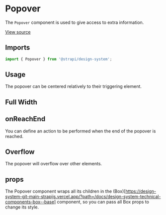 

<Meta of={PopoverStories} />

# Popover

The `Popover` component is used to give access to extra information.

[View source](https://github.com/strapi/design-system/tree/main/packages/strapi-design-system/src/Popover)

## Imports

```js
import { Popover } from '@strapi/design-system';
```

## Usage

The popover can be centered relatively to their triggering element.

<Canvas of={PopoverStories.Centered} />

## Full Width

<Canvas of={PopoverStories.FullWidth} />

## onReachEnd

You can define an action to be performed when the end of the popover is reached.

<Canvas of={PopoverStories.OnReachEnd} />

## Overflow

The popover will overflow over other elements.

<Canvas of={PopoverStories.OverflowRight} />

## props

The Popover component wraps all its children in the
(Box)\[https://design-system-git-main-strapijs.vercel.app/?path=/docs/design-system-technical-components-box--base]
component, so you can pass all Box props to change its style.

<ArgsTable of={Popover} />
